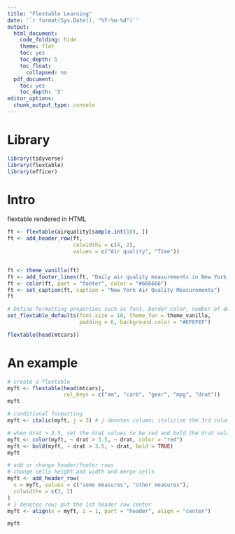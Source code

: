 ```yaml
---
title: "Flextable Learning"
date: '`r format(Sys.Date(), "%Y-%m-%d")`'
output:
  html_document:
    code_folding: hide
    theme: flat
    toc: yes
    toc_depth: 5
    toc_float:
      collapsed: no
  pdf_document:
    toc: yes
    toc_depth: '5'
editor_options:
  chunk_output_type: console
---
```


# Library
```r
library(tidyverse)
library(flextable)
library(officer)
```

# Intro
flextable rendered in HTML
```r
ft <- flextable(airquality[sample.int(10), ])
ft <- add_header_row(ft,
                     colwidths = c(4, 2),
                     values = c("Air quality", "Time"))


ft <- theme_vanilla(ft)
ft <- add_footer_lines(ft, "Daily air quality measurements in New York, May to September 1973.")
ft <- color(ft, part = "footer", color = "#666666")
ft <- set_caption(ft, caption = "New York Air Quality Measurements")
ft
```

```r
# Define formatting properties such as font, border color, number of decimals
set_flextable_defaults(font.size = 10, theme_fun = theme_vanilla,
                       padding = 6, background.color = "#EFEFEF")

flextable(head(mtcars))
```

# An example
```r
# create a flextable
myft <- flextable(head(mtcars),
                  col_keys = c("am", "carb", "gear", "mpg", "drat"))
myft

# conditional formatting
myft <- italic(myft, j = 3) # j denotes column; italicize the 3rd column, excluding header

# when drat > 3.5, set the drat values to be red and bold the drat values
myft <- color(myft, ~ drat > 3.5, ~ drat, color = "red")
myft <- bold(myft, ~ drat > 3.5, ~ drat, bold = TRUE)
myft

# add or change header/footer rows
# change cells height and width and merge cells
myft <- add_header_row(
  x = myft, values = c("some measures", "other measures"),
  colwidths = c(3, 2)
)
# i denotes row; put the 1st header row center
myft <- align(x = myft, i = 1, part = "header", align = "center")

myft

```

